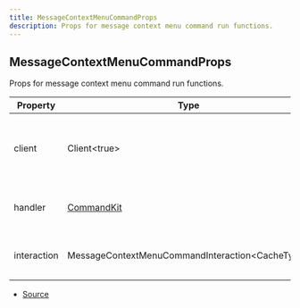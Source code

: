 ```yaml
---
title: MessageContextMenuCommandProps
description: Props for message context menu command run functions.
---
```


## MessageContextMenuCommandProps

Props for message context menu command run functions.

| Property    | Type                                             | Value | Description                                               |
| ----------- | ------------------------------------------------ | ----- | --------------------------------------------------------- |
| client      | Client\<true>                                    | N/A   | The Discord.js client object that CommandKit is handling. |
| handler     | [CommandKit](/docs/classes/CommandKit)           | N/A   | The current CommandKit handler instance.                  |
| interaction | MessageContextMenuCommandInteraction\<CacheType> | N/A   | The current command interaction object.                   |

- [Source](https://github.com/underctrl-io/commandkit/blob/6ce87cba44f953b46a72430cb1272818640529f4/packages/commandkit/src/types.ts#L174)
